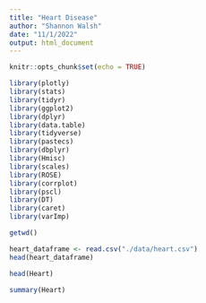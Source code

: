 ```yaml
---
title: "Heart Disease"
author: "Shannon Walsh"
date: "11/1/2022"
output: html_document
---
```


```r
knitr::opts_chunk$set(echo = TRUE)
```

```r
library(plotly)
library(stats)
library(tidyr)
library(ggplot2)
library(dplyr)
library(data.table)
library(tidyverse)
library(pastecs)
library(dbplyr)
library(Hmisc)
library(scales)
library(ROSE)
library(corrplot)
library(pscl)
library(DT)
library(caret)
library(varImp)
```

```r
getwd()
```

```r
heart_dataframe <- read.csv("./data/heart.csv")
head(heart_dataframe)
```

```r
head(Heart)
```

```r
summary(Heart)
```

```r

```

